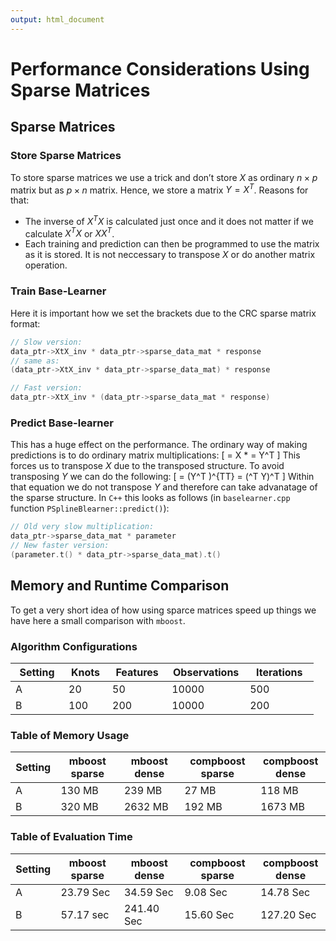 ```yaml
---
output: html_document
---
```


# Performance Considerations Using Sparse Matrices

## Sparse Matrices

### Store Sparse Matrices

To store sparse matrices we use a trick and don't store $X$ as ordinary $n \times p$ matrix but as $p \times n$ matrix. Hence, we store a matrix $Y = X^T$. Reasons for that:

- The inverse of $X^TX$ is calculated just once and it does not matter if we calculate $X^T X$ or $X X^T$.
- Each training and prediction can then be programmed to use the matrix as it is stored. It is not neccessary to transpose $X$ or do another matrix operation.

### Train Base-Learner

Here it is important how we set the brackets due to the CRC sparse matrix format:

```cpp
// Slow version:
data_ptr->XtX_inv * data_ptr->sparse_data_mat * response 
// same as:
(data_ptr->XtX_inv * data_ptr->sparse_data_mat) * response

// Fast version:
data_ptr->XtX_inv * (data_ptr->sparse_data_mat * response)
```

### Predict Base-learner

This has a huge effect on the performance. The ordinary way of making predictions is to do ordinary matrix multiplications:
\[
\hat{y} = X * \hat{\beta} = Y^T \hat{\beta}
\]
This forces us to transpose $X$ due to the transposed structure. To avoid transposing $Y$ we can do the following:
\[
\hat{y} = (Y^T \hat{\beta})^{TT} = (\hat{\beta}^T Y)^T
\]
Within that equation we do not transpose $Y$ and therefore can take advanatage of the sparse structure. In `C++` this looks as follows (in `baselearner.cpp` function `PSplineBlearner::predict()`):
```cpp
// Old very slow multiplication:
data_ptr->sparse_data_mat * parameter
// New faster version:
(parameter.t() * data_ptr->sparse_data_mat).t()
```

## Memory and Runtime Comparison

To get a very short idea of how using sparce matrices speed up things we have here a small comparison with `mboost`.

### Algorithm Configurations

| **Setting** | **Knots** | **Features** | **Observations** | **Iterations** |
| ----------- | --------- | ------------ | ---------------- | -------------- |
|           A |        20 |           50 |            10000 |            500 |
|           B |       100 |          200 |            10000 |            200 |

### Table of Memory Usage

| **Setting** | **mboost** sparse | **mboost** dense | **compboost** sparse | **compboost** dense |
| ----------- | ----------------- | ---------------- | -------------------- | ------------------- |
|           A |            130 MB |           239 MB |                27 MB |              118 MB |
|           B |            320 MB |          2632 MB |               192 MB |             1673 MB |

### Table of Evaluation Time

| **Setting** | **mboost** sparse | **mboost** dense | **compboost** sparse | **compboost** dense |
| ----------- | ----------------- | ---------------- | -------------------- | ------------------- |
|           A |         23.79 Sec |        34.59 Sec |             9.08 Sec |           14.78 Sec |
|           B |         57.17 sec |       241.40 Sec |            15.60 Sec |          127.20 Sec |
